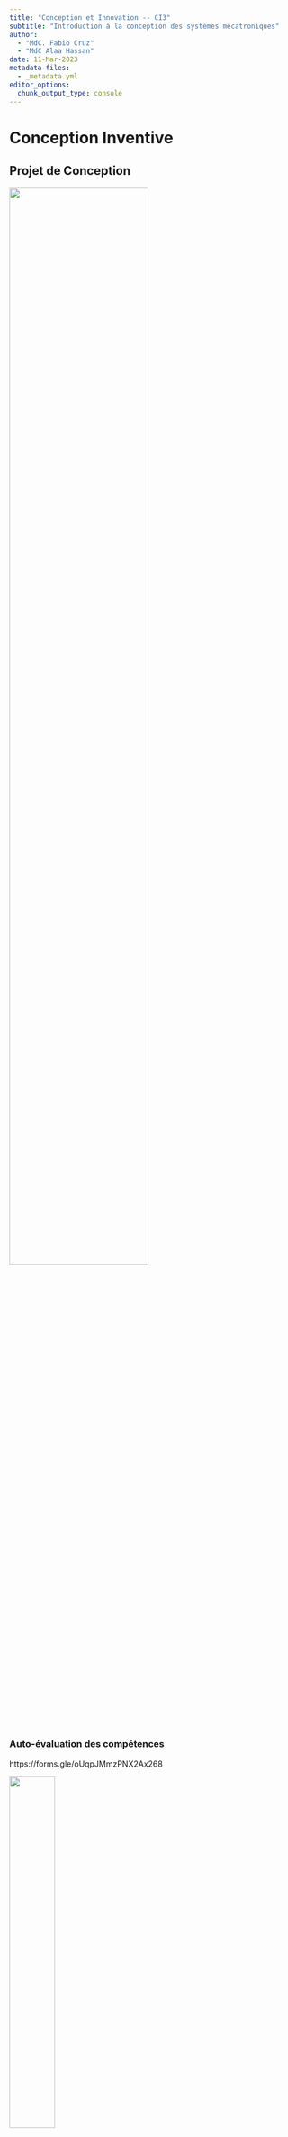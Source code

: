```yaml
---
title: "Conception et Innovation -- CI3"
subtitle: "Introduction à la conception des systèmes mécatroniques"
author: 
  - "MdC. Fabio Cruz"
  - "MdC Alaa Hassan"
date: 11-Mar-2023
metadata-files:
  - _metadata.yml
editor_options: 
  chunk_output_type: console
---
```


# Conception Inventive

## Projet de Conception


![](../Photos/Seance 1/CI3-Introduction.jpg){width="70%" fig-align="center"}



### Auto-évaluation des compétences {.center}

\LARGE
https://forms.gle/oUqpJMmzPNX2Ax268

![](figures/brave.png){width="40%" fig-align="center"}


### Métier d’ingénieur

>"Le métier de base de l'ingénieur consiste à *poser et résoudre de manière toujours plus performante* des **problèmes** souvent complexes, liés à **la conception, à la réalisation et à la mise en oeuvre**, au sein d'une organisation compétitive, de produits, de systèmes ou de services, éventuellement à leur financement et à leur commercialisation. <br>
À ce titre un ingénieur doit posséder un ensemble de savoirs techniques, économiques, sociaux et humains, reposant sur une solide culture scientifique.
-- **Commission des Titres d’Ingénieur**.


### Projet de Conception

L’agence française de normalisation (AFNOR) définit le projet de la façon suivante :

::: {layout="[[65, -5, 35]]"}
> «Un projet se définit comme une **démarche spécifique qui permet de structurer méthodiquement une réalité à venir**. <br> Un projet est défini et mis en œuvre pour élaborer la réponse au *besoin d’un utilisateur, d’un client ou d’une clientèle* et il implique un objectif et des actions à entreprendre avec des ressources données».

![](figures/CM2/AFNOR.png)
:::

### Projet de Conception $\rightarrow$ Vision partagé. 

![](figures/CM2/Conception-00.png){width="80%" fig-align="center"}

-   de mieux définir les exigences,
-   d’améliorer la qualité de la conception,
-   de faciliter le développement des systèmes complexes,
-   de représenter de façon exhaustive le système.

### Ecarts en conception 

![](figures/CM2/Ecarts-00.png){width="80%" fig-align="center"}

### Ecarts en conception

![](figures/CM2/Ecarts-01.png){width="80%" fig-align="center"}


### Ecarts en conception

![](figures/CM2/Ecarts-02.png){width="80%" fig-align="center"}


### Ecarts en conception

![](figures/CM2/Ecarts-03.png){width="80%" fig-align="center"}


### Ecarts en conception

::: columns
::: {.column width="50%" align="top"}
- **Système souhaité** $\rightarrow$  fonctions du système et de quantifier ses performances. 

- **Système simulé** $\rightarrow$ modélisé par des lois comportementales, de façon à estimer ses capacités à répondre aux attentes du système souhaité. 

- **Système réel** est la conséquence des choix effectués lors des simulations. Il est alors possible de mesurer les performances réelles et de les comparer aux performances attendues. 
:::

::: {.column width="50%" align="top"}
![](figures/CM2/Ecarts-04.png){width="100%" fig-align="center"}
:::
:::

**Les écarts entre chaque système font l’objet d’analyses et, le cas échéant, d’une reconfiguration.**



### Example 1

![](figures/CM2/Escoba.png){width="80%" fig-align="center"}

1. **Domaine du Client**: Quelle est le besoin? ...
2. **Domaine de la Simulation**: loi physique?
2. **Domaine du Laboratoire**: Quel type d'Expérimentation? 



## Cycle de vie d'un projet


Un projet comporte globalement 3 phases, connues sous la désignation «3C» : Cadrer - Conduire -
Conclure. 

:::incremental
- **Phase de préparation** : il s’agit de l’analyse des besoins et de l’analyse de l’opportunité de
mener à bien ce projet. Appelée également avant-projet, cette phase aboutit à la rédaction du cahier
des charges.
- **Phase de réalisation** : elle débute par la réception du cahier des charges et s’achève à la
livraison du produit. C’est la phase opérationnelle du projet.
- **Phase de fin de projet** : le produit est mis en situation de production, et il s’agit dans cette
phase de s’assurer de son adéquation avec les besoins attendus.
:::


### Cycle en V

![Cycle en V d'un projet](figures/CM2/Cycle-projet-00.png){width="40%" fig-align="center"}

### Cycle en V ... plus detaillé

![Cycle en V d'un projet](figures/CM2/Cycle-projet-01.png){width="80%" fig-align="center"}

### Cycle en V ... (encore) plus detaillé

![Cycle en V d'un projet](figures/CM2/Cycle-projet-012.png){width="80%" fig-align="center"}


### oui, mais comment on peut faire cela au ENSGSI? {.center .plain}


. . .

![Cycle en V d'un projet](figures/CM2/Cycle-projet-01-proto.png){width="80%" fig-align="center"}



### Avec une approche iteratif ...

::: {layout="[[45, -5, 55]]"}
![Cycle en V d'un projet](figures/CM2/Cycle-projet-01-proto.png){width="100%" fig-align="center"}

![Cycle iteratif](figures/CM2/Cycle-projet-02.png){width="100%" fig-align="center"}
:::





# Prototypage {.center}


**Prenez 60 secondes et notez tous les différents types de prototypes pertinents pour le métier *d'Ingénieur de L'innovation***

![](figures/CM2/Wooclap.png){width="70%" fig-align="center"}


## Le prototypage : Une vue d'ensemble 

1.  Qu'est-ce que le prototypage ?
2.  Qu'est-ce qu'un prototype ?
3.  Quel type et quel rôle pour le prototype ?
4.  Quel benefices du processus ?
5.  La fidélité et les dimensions des prototypes

### Qu'est-ce que le prototypage ?

“Le processus de création d'artefacts utilisables à différents degrés d'achèvement, afin de répondre à des questions de conception et de communiquer des idées de conception ; avec les utilisateurs dans le contexte de l'utilisation.”

### Qu'est-ce que le prototypage ?

"Le **processus de création** d'artefacts utilisables à différents degrés d'achèvement, afin de répondre à des questions de conception et de communiquer des idées de conception ; avec les utilisateurs dans le contexte de l'utilisation."

![](figures/process-explained-1.jpg){width="60%" fig-align="center"}

### Qu'est-ce que le prototypage ?

"Le processus de création **d'artefacts utilisables** à différents degrés d'achèvement, afin de répondre à des questions de conception et de communiquer des idées de conception ; avec les utilisateurs dans le contexte de l'utilisation."

![](figures/prototyping-01.png){width="45%" fig-align="center"}

### Qu'est-ce que le prototypage ?

"Le processus de création d'artefacts utilisables **à différents degrés d'achèvement**, afin de répondre à des questions de conception et de communiquer des idées de conception ; avec les utilisateurs dans le contexte de l'utilisation."

![](figures/prototyping-02.png){width="55%" fig-align="center"}

### Qu'est-ce que le prototypage ?

"Le processus de création d'artefacts utilisables à différents degrés d'achèvement, **afin de répondre à des questions de conception** et de communiquer des idées de conception ; avec les utilisateurs dans le contexte de l'utilisation."

<br>

::: columns
::: {.column width="25%"}
-   Representation
-   Precision
-   Interactivité
-   Evolution
:::

::: {.column width="70%"}
![Dyson](figures/prototyping-03.png){fig-align="center"}
:::
:::

### Qu'est-ce que le prototypage ?

"Le processus de création d'artefacts utilisables à différents degrés d'achèvement, afin de répondre à des questions de conception et de **communiquer des idées de conception** ; avec les utilisateurs dans le contexte de l'utilisation."

<br>

![](figures/prototyping-04.png){width="60%" fig-align="center"}

### Qu'est-ce que le prototypage ?

"Le processus de création d'artefacts utilisables à différents degrés d'achèvement, afin de répondre à des questions de conception et de communiquer des idées de conception; avec **les utilisateurs dans le contexte de l'utilisation.**"


<br>

![](figures/prototyping-05.jpg){width="50%" fig-align="center"}



## Qu'est-ce qu'un prototype ? {.center}


**Un prototype est un artefact tangible qui nécessite une interprétation**.

![](figures/Prototype-00.png){width="80%" fig-align="center"}


### Qu'est-ce qu'un prototype ? {.center}

**Les prototypes sont conçus pour répondre à des questions.**.


::: {.columns}
::: {.column width="50%"}
![](figures/CM2/Cycle-projet-01.png){width="80%" fig-align="center"}
:::
::: {.column width="50%"}
![](figures/Prototype-01.png){width="100%" fig-align="center"}
:::
:::



## Quel type de prototype ?



::: {.columns}
::: {.column width="25%"}
1. Product
2. Processus
3. [Service prototype (?)](https://www.youtube.com/watch?v=jTageuhPfAM&t=1s)
:::
::: {.column width="75%"}
![](figures/Prototype-03.png){width="90%" fig-align="center"}
:::
:::


### Quel rôle pour le prototype ?

::: {.columns}
::: {.column width="30%"}
1. **Communcation** 
2. **Aids in Learning**
3. **Decision making**
:::
::: {.column width="70%"}
![](figures/Prototype-04.png){width="100%" fig-align="center"}
:::
:::


### What benefits ?

![](figures/Prototype-05.png){width="90%" fig-align="center"}


# Les chaînes fonctionnelles

## Structure des systèmes : Chaîne d'Energie et d'Information

### Système a besoin de ...

#### La **chaîne d’énergie**

Tout système est constitué d’une succession d’éléments permettant de *transmettre l’énergie* depuis la source vers les actionneurs (éléments du système agissant sur la matière d’œuvre). 

. . . 

\noindent\rule{\textwidth}{1pt}

#### La **chaîne d’information**.

Le système adapte son comportement en fonction d’informations sur l’état du système. 

Il s’agit donc de récupérer ces informations, de les traiter et ensuite de communiquer le résultat de ce traitement.



## La chaîne d’énergie

![](figures/CM2/Chaine-energie.png){width="70%" fig-align="center"}

**Chaque objet technique a besoin d’une énergie pour fonctionner.** 

. . . 


Les fonctions:

-   **Alimenter** : constituants permettant l’énergie nécessaire au système
   -   **Stocker** : certains objets doivent pouvoir stocker de L’énergie en vue de la restituer
-   **Distribuer** : commander, contrôler et répartir la quantité d’énergie nécessaire
-   **Convertir** : transformer une énergie en une autre nécessaire à l’effet attendu
-   **Transmettre** :  acheminer cette énergie convertie de
façon à la rendre disponible pour l’action à réaliser.


### Example

![](figures/CM2/Chaine-energie-example.png){width="80%" fig-align="center"}




## La Chaîne d'Information

### Chaîne d'Information

![](figures/CM2/Chaine-info.png){width="70%" fig-align="center"}

**La chaîne d'information décide des ordres à donner à la chaîne d'énergie.** 

. . . 

Les fonctions:

-   **Acquerir** : renseigne le système et/ou l’utilisateur sur l’état du système.
-   **Traiter** : manipule ces données de façon à faire évoluer le système.
-   **Communique** : permet d’acheminer le résultat de ce traitement vers le système (vers la fonction *«Distribuer»* et/ou Opérateur)



### Structure globale d’un système

![Chaîne d'Information et d'Energie](figures/CM2/Chaine-energie-Info-00.png){width="7cm" fig-align="center"}


### Structure globale d’un système $\rightarrow$ Mécanique

![Point vue Mécanique](figures/CM2/Chaine-energie-Info-00-Mecanique.png){width="10cm" fig-align="center"}


### Structure globale d’un système $\rightarrow$ Electrique

![Point vue Mécanique](figures/CM2/Chaine-energie-Info-00-Electrique.png){width="10cm" fig-align="center"}


### Structure globale d’un système $\rightarrow$ Informatique

![Point vue Informatique](figures/CM2/Chaine-energie-Info-00-Informatique.png){width="10cm" fig-align="center"}


### Structure globale d’un système $\rightarrow$ ENSGSI? {.c}


\Large 
**Comment voulez-vous positionner ?**


### Prochaine Séances

**Rentrer en détaille sur les composants de chaque Chaîne**

::: {.columns}
::: {.column width="45%"}
![Composants de la chhaîne d'Energie](figures/CM2/Next-1.png)
:::
::: {.column width="45%"}
![Composants de la chaîne d'Information](figures/CM2/Next-2.png)
:::
:::


